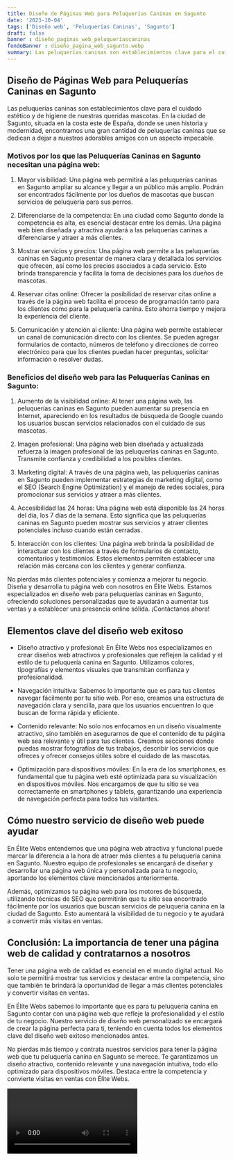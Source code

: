 ```yaml
---
title: Diseño de Páginas Web para Peluquerías Caninas en Sagunto
date: '2023-10-04'
tags: ['Diseño web', 'Peluquerías Caninas', 'Sagunto']
draft: false
banner : diseño_paginas_web_peluqueríascaninas
fondoBanner : diseño_pagina_web_sagunto.webp
summary: Las peluquerías caninas son establecimientos clave para el cuidado estético y de higiene de nuestras queridas mascotas. En la ciudad de Sagunto, situada en la costa este de España, donde se unen historia y modernidad, encontramos una gran cantidad de peluquerías caninas que se dedican a dejar a nuestros adorables amigos con un aspecto impecable.
---
```


## Diseño de Páginas Web para Peluquerías Caninas en Sagunto

Las peluquerías caninas son establecimientos clave para el cuidado estético y de higiene de nuestras queridas mascotas. En la ciudad de Sagunto, situada en la costa este de España, donde se unen historia y modernidad, encontramos una gran cantidad de peluquerías caninas que se dedican a dejar a nuestros adorables amigos con un aspecto impecable.

### Motivos por los que las Peluquerías Caninas en Sagunto necesitan una página web:

1. Mayor visibilidad: Una página web permitirá a las peluquerías caninas en Sagunto ampliar su alcance y llegar a un público más amplio. Podrán ser encontrados fácilmente por los dueños de mascotas que buscan servicios de peluquería para sus perros.

2. Diferenciarse de la competencia: En una ciudad como Sagunto donde la competencia es alta, es esencial destacar entre los demás. Una página web bien diseñada y atractiva ayudará a las peluquerías caninas a diferenciarse y atraer a más clientes.

3. Mostrar servicios y precios: Una página web permite a las peluquerías caninas en Sagunto presentar de manera clara y detallada los servicios que ofrecen, así como los precios asociados a cada servicio. Esto brinda transparencia y facilita la toma de decisiones para los dueños de mascotas.

4. Reservar citas online: Ofrecer la posibilidad de reservar citas online a través de la página web facilita el proceso de programación tanto para los clientes como para la peluquería canina. Esto ahorra tiempo y mejora la experiencia del cliente.

5. Comunicación y atención al cliente: Una página web permite establecer un canal de comunicación directo con los clientes. Se pueden agregar formularios de contacto, números de teléfono y direcciones de correo electrónico para que los clientes puedan hacer preguntas, solicitar información o resolver dudas.

### Beneficios del diseño web para las Peluquerías Caninas en Sagunto:

1. Aumento de la visibilidad online: Al tener una página web, las peluquerías caninas en Sagunto pueden aumentar su presencia en Internet, apareciendo en los resultados de búsqueda de Google cuando los usuarios buscan servicios relacionados con el cuidado de sus mascotas.

2. Imagen profesional: Una página web bien diseñada y actualizada refuerza la imagen profesional de las peluquerías caninas en Sagunto. Transmite confianza y credibilidad a los posibles clientes.

3. Marketing digital: A través de una página web, las peluquerías caninas en Sagunto pueden implementar estrategias de marketing digital, como el SEO (Search Engine Optimization) y el manejo de redes sociales, para promocionar sus servicios y atraer a más clientes.

4. Accesibilidad las 24 horas: Una página web está disponible las 24 horas del día, los 7 días de la semana. Esto significa que las peluquerías caninas en Sagunto pueden mostrar sus servicios y atraer clientes potenciales incluso cuando están cerradas.

5. Interacción con los clientes: Una página web brinda la posibilidad de interactuar con los clientes a través de formularios de contacto, comentarios y testimonios. Estos elementos permiten establecer una relación más cercana con los clientes y generar confianza.

No pierdas más clientes potenciales y comienza a mejorar tu negocio. Diseña y desarrolla tu página web con nosotros en Élite Webs. Estamos especializados en diseño web para peluquerías caninas en Sagunto, ofreciendo soluciones personalizadas que te ayudarán a aumentar tus ventas y a establecer una presencia online sólida. ¡Contáctanos ahora!

<GifSeo />

<Cta />

## Elementos clave del diseño web exitoso

- Diseño atractivo y profesional: En Élite Webs nos especializamos en crear diseños web atractivos y profesionales que reflejen la calidad y el estilo de tu peluquería canina en Sagunto. Utilizamos colores, tipografías y elementos visuales que transmitan confianza y profesionalidad.

- Navegación intuitiva: Sabemos lo importante que es para tus clientes navegar fácilmente por tu sitio web. Por eso, creamos una estructura de navegación clara y sencilla, para que los usuarios encuentren lo que buscan de forma rápida y eficiente.

- Contenido relevante: No solo nos enfocamos en un diseño visualmente atractivo, sino también en asegurarnos de que el contenido de tu página web sea relevante y útil para tus clientes. Creamos secciones donde puedas mostrar fotografías de tus trabajos, describir los servicios que ofreces y ofrecer consejos útiles sobre el cuidado de las mascotas.

- Optimización para dispositivos móviles: En la era de los smartphones, es fundamental que tu página web esté optimizada para su visualización en dispositivos móviles. Nos encargamos de que tu sitio se vea correctamente en smartphones y tablets, garantizando una experiencia de navegación perfecta para todos tus visitantes.

## Cómo nuestro servicio de diseño web puede ayudar

En Élite Webs entendemos que una página web atractiva y funcional puede marcar la diferencia a la hora de atraer más clientes a tu peluquería canina en Sagunto. Nuestro equipo de profesionales se encargará de diseñar y desarrollar una página web única y personalizada para tu negocio, aportando los elementos clave mencionados anteriormente.

Además, optimizamos tu página web para los motores de búsqueda, utilizando técnicas de SEO que permitirán que tu sitio sea encontrado fácilmente por los usuarios que buscan servicios de peluquería canina en la ciudad de Sagunto. Esto aumentará la visibilidad de tu negocio y te ayudará a convertir más visitas en ventas.

## Conclusión: La importancia de tener una página web de calidad y contratarnos a nosotros

Tener una página web de calidad es esencial en el mundo digital actual. No solo te permitirá mostrar tus servicios y destacar entre la competencia, sino que también te brindará la oportunidad de llegar a más clientes potenciales y convertir visitas en ventas.

En Élite Webs sabemos lo importante que es para tu peluquería canina en Sagunto contar con una página web que refleje la profesionalidad y el estilo de tu negocio. Nuestro servicio de diseño web personalizado se encargará de crear la página perfecta para ti, teniendo en cuenta todos los elementos clave del diseño web exitoso mencionados antes.

No pierdas más tiempo y contrata nuestros servicios para tener la página web que tu peluquería canina en Sagunto se merece. Te garantizamos un diseño atractivo, contenido relevante y una navegación intuitiva, todo ello optimizado para dispositivos móviles. Destaca entre la competencia y convierte visitas en ventas con Élite Webs.

<Video />

<CtaBot job='Peluquerías Caninas' city='Sagunto'/>

<Gmaps query='Sagunto+españa+maps' />